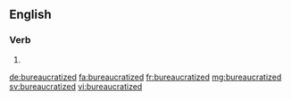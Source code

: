 ==English==

===Verb===
{{head|en|verb form}}

# {{en-past of|bureaucratize}}

[[de:bureaucratized]]
[[fa:bureaucratized]]
[[fr:bureaucratized]]
[[mg:bureaucratized]]
[[sv:bureaucratized]]
[[vi:bureaucratized]]